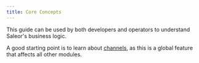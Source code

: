 ```yaml
---
title: Core Concepts
---
```


This guide can be used by both developers and operators to understand Saleor's business logic.

A good starting point is to learn about [channels](developer/channels/overview.mdx), as this is a global feature that affects all other modules.
